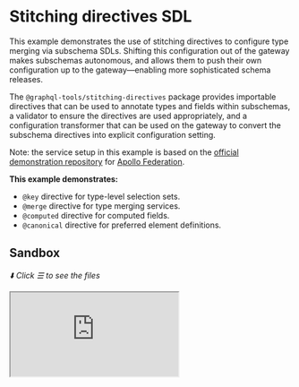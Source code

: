 # Stitching directives SDL

This example demonstrates the use of stitching directives to configure type merging via subschema
SDLs. Shifting this configuration out of the gateway makes subschemas autonomous, and allows them to
push their own configuration up to the gateway&mdash;enabling more sophisticated schema releases.

The `@graphql-tools/stitching-directives` package provides importable directives that can be used to
annotate types and fields within subschemas, a validator to ensure the directives are used
appropriately, and a configuration transformer that can be used on the gateway to convert the
subschema directives into explicit configuration setting.

Note: the service setup in this example is based on the
[official demonstration repository](https://github.com/apollographql/federation-demo) for
[Apollo Federation](https://www.apollographql.com/docs/federation/).

**This example demonstrates:**

- `@key` directive for type-level selection sets.
- `@merge` directive for type merging services.
- `@computed` directive for computed fields.
- `@canonical` directive for preferred element definitions.

## Sandbox

_⬇️ Click ☰ to see the files_

<iframe
  src="https://codesandbox.io/embed/github/ardatan/schema-stitching/tree/master/examples/stitching-directives-sdl?codemirror=1&fontsize=14&initialpath=/graphql&theme=dark"
  className="mt-6 w-full h-[500px] rounded-md"
  title="stitching-directives-sdl"
  allow="geolocation; microphone; camera; midi; vr; accelerometer; gyroscope; payment; ambient-light-sensor; encrypted-media; usb"
  sandbox="allow-forms allow-modals allow-popups allow-presentation allow-same-origin allow-scripts"
/>

> You can also see the project on GitHub
> [here](https://github.com/ardatan/schema-stitching/tree/master/examples/stitching-directives-sdl).

The following services are available for interactive queries:

- **Stitched gateway:** listening on 4000/graphql
- _Accounts subservice_: listening on 4001/graphql
- _Inventory subservice_: listening on 4002/graphql
- _Products subservice_: listening on 4003/graphql
- _Reviews subservice_: listening on 4004/graphql

## Summary

First, try a query that includes data from all services:

```graphql
query {
  products(upcs: [1, 2]) {
    name
    price
    weight
    inStock
    shippingEstimate
    reviews {
      id
      body
      author {
        name
        username
        totalReviews
      }
      product {
        name
        price
      }
    }
  }
}
```

Neat, it works! All those merges were configured through schema SDL annotations. Let's review the
patterns used in this example and compare them to their static configuration counterparts. Keep in
mind: SDL directives are always just annotations for the static configuration that's been discussed
throughout previous chapters.

### Single picked key

Open the Accounts schema and see the expression of a
[single-record merge query](../type-merging-single-records):

```graphql
type User {
  id: ID!
  name: String!
  username: String!
}

type Query {
  user(id: ID!): User @merge(keyField: "id")
}
```

This translates into the following configuration:

```js
merge: {
  User: {
    selectionSet: '{ id }'
    fieldName: 'user',
    args: (id) => ({ id }),
  }
}
```

Here the `@merge(keyField: "id")` directive marks a merger query, and specifies that the `id` field
acts as a selectionSet to be fetched with the original object and picked as the query argument.

### Picked keys with additional arguments

Next, open the Products schema and see the expression of an
[array-batched merge query](../type-merging-arrays):

```graphql
type Product {
  upc: ID!
}

type Query {
  products(upcs: [ID!]!, order: String): [Product]!
    @merge(
      keyField: "upc"
      keyArg: "upcs"
      additionalArgs: """
      order: "price"
      """
    )
}
```

This translates into the following configuration:

```js
merge: {
  Product: {
    selectionSet: '{ upc }'
    fieldName: 'products',
    key: ({ upc }) => upc,
    argsFromKeys: (upcs) => ({ upcs, order: 'price' }),
  }
}
```

Again, the `@merge(keyField: "upc")` directive marks a merger array query, and specifies that the
`upc` field acts as a selectionSet to be fetched with each original object and picked into the query
argument array. The `keyArg` argument specifies which query argument receives the array of keys, and
`additionalArgs` specifies static values to provide for other arguments.

### Object keys

Now open the Inventory schema and see the expression of an object key, denoted by a generic scalar
(here called `_Key`). In the absence of `keyField`, a generated key assumes the shape of a typed
object like those sent to [federation services](../federation-services):

```graphql
type Product @key(selectionSet: "{ upc }") {
  upc: ID!
  shippingEstimate: Int @computed(selectionSet: "{ price weight }")
}

scalar _Key

type Query {
  _products(keys: [_Key!]!): [Product]! @merge
}
```

This translates into the following configuration:

```js
// assume "pick" works like the lodash method...
merge: {
  Product: {
    selectionSet: '{ upc }',
    fields: {
      shippingEstimate: { selectionSet: '{ price weight }', computed: true },
    },
    fieldName: '_products',
    key: (obj) => ({ __typename: 'Product', ...pick(obj, ['upc', 'price', 'weight']) }),
    argsFromKeys: (keys) => ({ keys }),
  }
}
```

The `_Key` scalar is an object with a `__typename` and all _utilized_ selectionSet fields on the
type. For example, when the computed `shippingEstimate` field is requested, the resulting object
keys look like:

```js
;[
  { upc: '1', price: 899, weight: 100, __typename: 'Product' },
  { upc: '2', price: 1299, weight: 1000, __typename: 'Product' }
]
```

However, when `shippingEstimate` is NOT requested, the generated object keys will only contain
fields from the base selectionSet:

```js
;[
  { upc: '1', __typename: 'Product' },
  { upc: '2', __typename: 'Product' }
]
```

### Typed inputs

Similar to the [object keys](#object-keys) discussed above, an input object type may be used to
constrain the specific fields included on a object key:

```graphql
type User @key(selectionSet: "{ id }") {
  id: ID!
}

input UserKey {
  id: ID!
}

type Query {
  _users(keys: [UserKey!]!): [User]! @merge
}
```

This translates into the following configuration:

```js
// assume "pick" works like the lodash method...
merge: {
  User: {
    selectionSet: '{ id }',
    fieldName: '_users',
    key: (obj) => pick(obj, ['id']),
    argsFromKeys: (keys) => ({ keys }),
  }
}
```

In this case, the generated object keys will contain nothing but utilized selectionSet fields that
are whitelisted by the input type:

```json
[{ "id": "1" }, { "id": "2" }]
```

### Nested inputs

A more advanced form of [typed input keys](#typed-inputs), this pattern uses the `keyArg` parameter
to specify an input path at which to format the stitching query arguments:

```graphql
type Product @key(selectionSet: "{ upc }") {
  upc: ID!
}

input ProductKey {
  upc: ID!
}

input ProductInput {
  keys: [ProductKey!]!
}

type Query {
  _products(input: ProductInput): [Product]! @merge(keyArg: "input.keys")
}
```

### Canonical definitions

Open the documentation sidebar of GraphiQL for the gateway schema, and have a look at the `Product`
type definition. While this type is defined in three different ways by three different services,
you'll see that element descriptions from the Products subschema are favored in the combined gateway
schema because it is marked as `@canonical`:

```graphql
"Represents a Product available for resale."
type Product @canonical {
  # ...
}
```

Types marked as canonical will provide a preferred definition of the type and its fields to the
combined gateway schema. That means we can write clean descriptions for a type and its fields in one
service, and expect those definitions to be used in the combined gateway schema. Specific fields may
also be marked as canonical to override a canonical type definition. Fields that are unique to a
given subservice have no competing definitions, and are therefore canonical by default.

### For demonstration only!

This example uses several needlessly complex key patterns for the sake of demonstration. For
simplicity, it's generally best to use the basic picked key patterns whenever possible. Sending
object keys is generally only necessary when implementing computed fields or communicating with
federation services.
